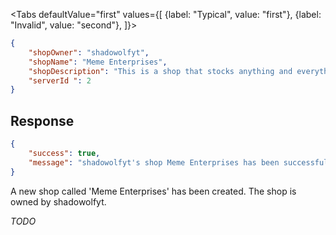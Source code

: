 <Tabs
    defaultValue="first"
    values={[
        {label: "Typical", value: "first"},
        {label: "Invalid", value: "second"},
    ]}>
<TabItem value="first">

```json
{
    "shopOwner": "shadowolfyt",
    "shopName": "Meme Enterprises",
    "shopDescription": "This is a shop that stocks anything and everything",
    "serverId ": 2
}
```

## Response

```json
{
    "success": true,
    "message": "shadowolfyt's shop Meme Enterprises has been successfully created!"
}
```

A new shop called 'Meme Enterprises' has been created. The shop is owned by
shadowolfyt.

</TabItem>
<TabItem value="second">

*TODO*

</TabItem>
</Tabs>
